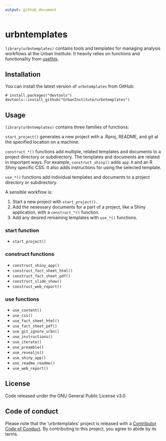 ```yaml
---
output: github_document
---
```


# urbntemplates

`library(urbntemplates)` contains tools and templates for managing analysis workflows at the Urban Institute. It heavily relies on functions and functionality from [usethis](https://github.com/r-lib/usethis).

## Installation

You can install the latest version of `urbntemplates` from GitHub:

```
# install.packages("devtools")
devtools::install_github("UrbanInstitute/urbntemplates")
```

## Usage

`library(urbntemplates)` contains three families of functions:

`start_project()` generates a new project with a .Rproj, README, and git at the specified location on a machine.

`construct_*()` functions add multiple, related templates and documents to a project directory or subdirectory. The templates and documents are related in important ways. For example, `construct_shiny()` adds `app.R` and an R Shiny specific CSS. It also adds instructions for using the selected template. 

`use_*()` functions add individual templates and documents to a project directory or subdirectory.

A sensible workflow is:

1) Start a new project with `start_project()`. 
2) Add the nesessary documents for a part of a project, like a Shiny application, with a `construct_*()` function.
3) Add any desired remaining templates with `use_*()` functions. 

### start function

* `start_project()`

### construct functions

* `construct_shiny_app()` 
* `construct_fact_sheet_html()`
* `construct_fact_sheet_pdf()`
* `construct_slide_show()`
* `construct_web_report()`

### use functions

* `use_content()`
* `use_css()`
* `use_fact_sheet_html()`
* `use_fact_sheet_pdf()`
* `use_git_ignore_urbn()`
* `use_instructions()`
* `use_iterate()`
* `use_preamble()`
* `use_revealjs()`
* `use_shiny_app()`
* `use_readme_readme()`
* `use_web_report()`

## License

Code released under the GNU General Public License v3.0.

## Code of conduct

Please note that the 'urbntemplates' project is released with a [Contributor Code of Conduct](CODE_OF_CONDUCT.md). By contributing to this project, you agree to abide by its terms.
